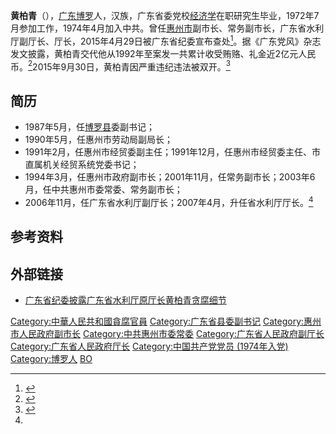 '''黄柏青'''（{{bd|1954年|11月|}}），[[广东|广东]][[博罗|博罗]]人，汉族，广东省委党校[[经济学|经济学]]在职研究生毕业，1972年7月参加工作，1974年4月加入中共。曾任[[惠州市|惠州市]]副市长、常务副市长，广东省水利厅副厅长、厅长，2015年4月29日被广东省纪委宣布查处<ref name="查处">{{cite web |url=http://news.sina.com.cn/c/2015-04-29/160731776613.shtml |language= |title=广东水利厅原厅长黄柏青涉嫌严重违纪被调查 |publisher=中国新闻网 |date=2015年4月29日 |accessdate= |archive-date=2020-08-22 |archive-url=https://web.archive.org/web/20200822093239/http://news.sina.com.cn/c/2015-04-29/160731776613.shtml |dead-url=no }}</ref>。据《广东党风》杂志发文披露，黄柏青交代他从1992年至案发一共累计收受贿赂、礼金近2亿元人民币。<ref name="简介">{{cite web |url=http://news.163.com/15/0914/21/B3GLGR0I0001124J.html |language= |title=广东水利厅原厅长涉嫌受贿近2亿 红包多到记不清 |publisher=南方都市报(深圳) |date=2015-09-14 |accessdate= |archive-url=https://web.archive.org/web/20150917052545/http://news.163.com/15/0914/21/B3GLGR0I0001124J.html |archive-date=2015-09-17 |dead-url=yes }}</ref>2015年9月30日，黄柏青因严重违纪违法被双开。<ref>{{Cite web |url=http://news.163.com/15/1001/02/B4QC6VQ400014Q4P.html |title=广东水利厅原厅长被双开 称有人不行贿觉得奇怪 |access-date=2015-10-01 |archive-url=https://web.archive.org/web/20151001175439/http://news.163.com/15/1001/02/B4QC6VQ400014Q4P.html |archive-date=2015-10-01 |dead-url=yes }}</ref>

== 简历 ==
*1987年5月，任[[博罗县|博罗县]]委副书记；
*1990年5月，任惠州市劳动局副局长；
*1991年2月，任惠州市经贸委副主任；1991年12月，任惠州市经贸委主任、市直属机关经贸系统党委书记；
*1994年3月，任惠州市政府副市长；2001年11月，任常务副市长；2003年6月，任中共惠州市委常委、常务副市长；
*2006年11月，任广东省水利厅副厅长；2007年4月，升任省水利厅厅长。<ref name="查处"/>

== 参考资料 ==
{{reflist}}

== 外部链接 ==
*[http://news.youth.cn/jsxw/201509/t20150915_7117736.htm 广东省纪委披露广东省水利厅原厅长黄柏青贪腐细节] {{Wayback|url=http://news.youth.cn/jsxw/201509/t20150915_7117736.htm |date=20200822093258 }}

{{中共十八大以来的反腐败工作}}
{{DEFAULTSORT:H黄}}
[[Category:中華人民共和國貪腐官員|Category:中華人民共和國貪腐官員]]
[[Category:广东省县委副书记|Category:广东省县委副书记]]
[[Category:惠州市人民政府副市长|Category:惠州市人民政府副市长]]
[[Category:中共惠州市委常委|Category:中共惠州市委常委]]
[[Category:广东省人民政府副厅长|Category:广东省人民政府副厅长]]
[[Category:广东省人民政府厅长|Category:广东省人民政府厅长]]
[[Category:中国共产党党员_(1974年入党)|Category:中国共产党党员 (1974年入党)]]
[[Category:博罗人|Category:博罗人]]
[[Category:黄姓|BO]]